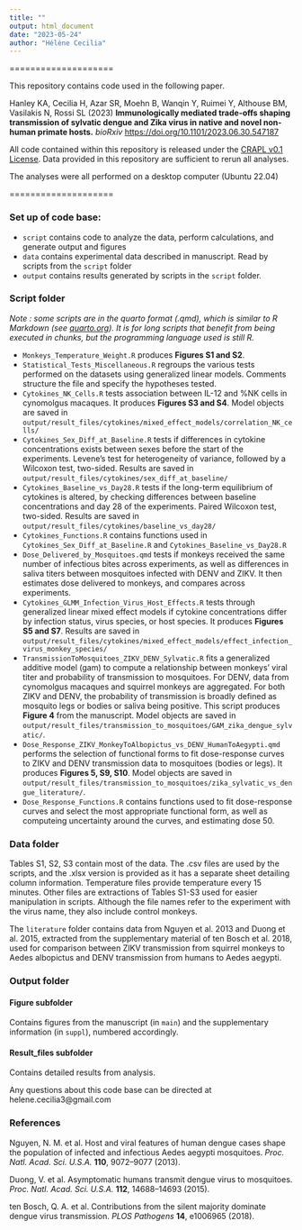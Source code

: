```yaml
---
title: ""
output: html_document
date: "2023-05-24"
author: "Hélène Cecilia"
---
```



====================

This repository contains code used in the following paper.

Hanley KA, Cecilia H, Azar SR, Moehn B, Wanqin Y, Ruimei Y, Althouse BM, Vasilakis N, Rossi SL (2023) **Immunologically mediated trade-offs shaping transmission of sylvatic dengue and Zika virus in native and novel non-human primate hosts.** *bioRxiv* [https://doi.org/10.1101/2023.06.30.547187](https://doi.org/10.1101/2023.06.30.547187)

All code contained within this repository is released under the [CRAPL v0.1 License](http://matt.might.net/articles/crapl/). Data provided in this repository are sufficient to rerun all analyses.

The analyses were all performed on a desktop computer (Ubuntu 22.04) 

====================

### Set up of code base: 

* `script` contains code to analyze the data, perform calculations, and generate output and figures 
* `data` contains experimental data described in manuscript. Read by scripts from the `script` folder
* `output` contains results generated by scripts in the `script` folder. 

### Script folder
*Note : some scripts are in the quarto format (.qmd), which is similar to R Markdown (see [quarto.org](https://quarto.org/)). It is for long scripts that benefit from being executed in chunks, but the programming language used is still R.*

* `Monkeys_Temperature_Weight.R` produces **Figures S1 and S2**.
* `Statistical_Tests_Miscellaneous.R` regroups the various tests performed on the datasets using generalized linear models. Comments structure the file and specify the hypotheses tested.
* `Cytokines_NK_Cells.R` tests association between IL-12 and %NK cells in cynomolgus macaques. It produces **Figures S3 and S4**. Model objects are saved in `output/result_files/cytokines/mixed_effect_models/correlation_NK_cells/`
* `Cytokines_Sex_Diff_at_Baseline.R` tests if differences in cytokine concentrations exists between sexes before the start of the experiments. Levene's test for heterogeneity of variance, followed by a Wilcoxon test, two-sided. Results are saved in `output/result_files/cytokines/sex_diff_at_baseline/`
* `Cytokines_Baseline_vs_Day28.R` tests if the long-term equilibrium of cytokines is altered, by checking differences between baseline concentrations and day 28 of the experiments. Paired Wilcoxon test, two-sided. Results are saved in `output/result_files/cytokines/baseline_vs_day28/`
* `Cytokines_Functions.R` contains functions used in `Cytokines_Sex_Diff_at_Baseline.R` and `Cytokines_Baseline_vs_Day28.R` 
* `Dose_Delivered_by_Mosquitoes.qmd` tests if monkeys received the same number of infectious bites across experiments, as well as differences in saliva titers between mosquitoes infected with DENV and ZIKV. It then estimates dose delivered to monkeys, and compares across experiments.
* `Cytokines_GLMM_Infection_Virus_Host_Effects.R` tests through generalized linear mixed effect models if cytokine concentrations differ by infection status, virus species, or host species. It produces **Figures S5 and S7**. Results are saved in `output/result_files/cytokines/mixed_effect_models/effect_infection_virus_monkey_species/`
* `TransmissionToMosquitoes_ZIKV_DENV_Sylvatic.R` fits a generalized additive model (gam) to compute a relationship between monkeys' viral titer and probability of transmission to mosquitoes. For DENV, data from cynomolgus macaques and squirrel monkeys are aggregated. For both ZIKV and DENV, the probability of transmission is broadly defined as mosquito legs or bodies or saliva being positive. This script produces **Figure 4** from the manuscript. Model objects are saved in `output/result_files/transmission_to_mosquitoes/GAM_zika_dengue_sylvatic/`.
* `Dose_Response_ZIKV_MonkeyToAlbopictus_vs_DENV_HumanToAegypti.qmd` performs the selection of functional forms to fit dose-response curves to ZIKV and DENV transmission data to mosquitoes (bodies or legs). It produces **Figures 5, S9, S10**. Model objects are saved in `output/result_files/transmission_to_mosquitoes/zika_sylvatic_vs_dengue_literature/`.
* `Dose_Response_Functions.R` contains functions used to fit dose-response curves and select the most appropriate functional form, as well as computeing uncertainty around the curves, and estimating dose 50.

### Data folder
Tables S1, S2, S3 contain most of the data. The .csv files are used by the scripts, and the .xlsx version is provided as it has a separate sheet detailing column information. Temperature files provide temperature every 15 minutes. Other files are extractions of Tables S1-S3 used for easier manipulation in scripts. Although the file names refer to the experiment with the virus name, they also include control monkeys.

The `literature` folder contains data from Nguyen et al. 2013 and Duong et al. 2015, extracted from the supplementary material of ten Bosch et al. 2018, used for comparison between ZIKV transmission from squirrel monkeys to Aedes albopictus and DENV transmission from humans to Aedes aegypti.

### Output folder
#### Figure subfolder 
Contains figures from the manuscript (in `main`) and the supplementary information (in `suppl`), numbered accordingly.

#### Result_files subfolder 
Contains detailed results from analysis.

Any questions about this code base can be directed at helene.cecilia3@gmail.com

### References
Nguyen, N. M. et al. Host and viral features of human dengue cases shape the population of infected and infectious Aedes aegypti mosquitoes. *Proc. Natl. Acad. Sci. U.S.A.* **110**, 9072–9077 (2013).

Duong, V. et al. Asymptomatic humans transmit dengue virus to mosquitoes. *Proc. Natl. Acad. Sci. U.S.A.* **112**, 14688–14693 (2015).

ten Bosch, Q. A. et al. Contributions from the silent majority dominate dengue virus transmission. *PLOS Pathogens* **14**, e1006965 (2018).